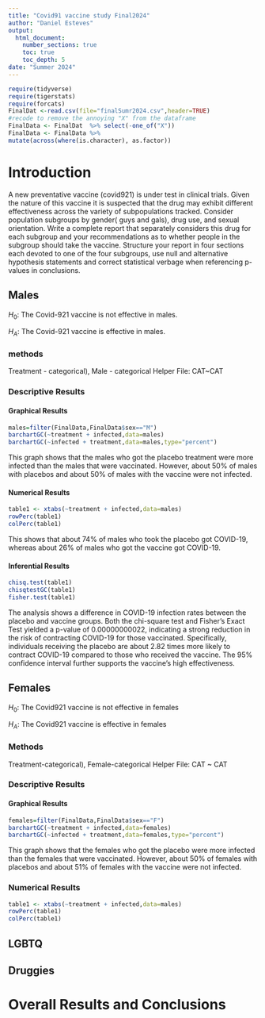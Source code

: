 ```yaml
---
title: "Covid91 vaccine study Final2024"
author: "Daniel Esteves"
output: 
  html_document:
    number_sections: true
    toc: true
    toc_depth: 5
date: "Summer 2024" 
---
```


```r
require(tidyverse)
require(tigerstats)
require(forcats)
FinalDat <-read.csv(file="finalSumr2024.csv",header=TRUE)
#recode to remove the annoying "X" from the dataframe
FinalData <- FinalDat  %>% select(-one_of("X"))
FinalData <- FinalData %>%
mutate(across(where(is.character), as.factor))
```

# Introduction

A new  preventative vaccine (covid921) is under test in clinical trials. Given the nature of this vaccine it is suspected that the drug may exhibit different effectiveness across the variety of subpopulations tracked. Consider population subgroups by gender( guys and gals), drug use, and sexual orientation. Write a complete report that separately considers this drug for each subgroup and your recommendations as to whether people in the subgroup should take the vaccine. Structure your report in four sections each devoted to one of the four subgroups, use null and alternative hypothesis statements and correct statistical verbage when referencing p-values in conclusions.

## Males

$H_0$: The Covid-921 vaccine is not effective in males.

$H_A$: The Covid-921 vaccine is effective in males.

### methods

Treatment - categorical), Male - categorical
Helper File: CAT~CAT

### Descriptive Results

#### Graphical Results


```r
males=filter(FinalData,FinalData$sex=="M")
barchartGC(~treatment + infected,data=males)
barchartGC(~infected + treatment,data=males,type="percent")

```

This graph shows that the males who got the placebo treatment were more infected than the males that were vaccinated. However, about 50% of males with placebos and about 50% of males with the vaccine were not infected. 

#### Numerical Results

```r
table1 <- xtabs(~treatment + infected,data=males)
rowPerc(table1)
colPerc(table1)
```
This shows that about 74% of males who took the placebo got COVID-19, whereas about 26% of males who got the vaccine got COVID-19.

#### Inferential Results

```r
chisq.test(table1)
chisqtestGC(table1)
fisher.test(table1)
```


The analysis shows a difference in COVID-19 infection rates between the placebo and vaccine groups. Both the chi-square test and Fisher’s Exact Test yielded a p-value of 0.00000000022, indicating a strong reduction in the risk of contracting COVID-19 for those vaccinated. Specifically, individuals receiving the placebo are about 2.82 times more likely to contract COVID-19 compared to those who received the vaccine. The 95% confidence interval further supports the vaccine’s high effectiveness.

## Females

$H_0$: The Covid921 vaccine is not effective in females

$H_A$: The Covid921 vaccine is effective in females

### Methods


Treatment-categorical), Female-categorical
Helper File: CAT ~ CAT

### Descriptive Results

#### Graphical Results

```r
females=filter(FinalData,FinalData$sex=="F")
barchartGC(~treatment + infected,data=females)
barchartGC(~infected + treatment,data=females,type="percent")

```

This graph shows that the females who got the placebo were more infected than the females that were vaccinated. However, about 50% of females with placebos and about 51% of females with the vaccine were not infected.  

### Numerical Results

```r
table1 <- xtabs(~treatment + infected,data=males)
rowPerc(table1)
colPerc(table1)
```

## LGBTQ



## Druggies


# Overall Results and Conclusions